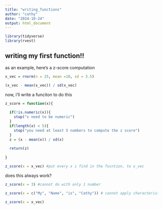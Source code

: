 ```yaml
---
title: "writing_functions"
author: "cathy"
date: "2024-10-24"
output: html_document
---
```


```r
library(tidyverse)
library(rvest)
```

## writing my first function!!

as an example, here's a z-score computation
```r
x_vec = rnorm(n = 25, mean =10, sd = 3.5)

(x_vec - mean(x_vec)) / sd(x_vec)
```

now, i'll write a funciton to do this 
```r
z_score = function(x){
  
  if(!is.numeric(x)){
    stop("x need to be numeric")
  }
  if(length(x) < 5){
    stop("you need at least 5 numbers to compute the z score")
  }
  z = (x - mean(x)) / sd(x)
  
  return(z)
  
}

z_score(x = x_vec) #put every x i find in the fucntion, to x_vec
```

does this always work?
```r
z_score(x = 3) #cannot do with only 1 number

z_score(x = c("My", "Name", "is", "Cathy")) # cannot apply characteristic

z_score(x = x_vec)
```



